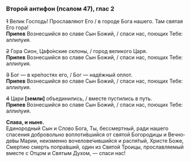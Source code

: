 ### Второй антифон (псалом 47), глас 2

~~1~~ Велик Господь! Прославляют Его / в городе Бога нашего. Там святая Его гора!  
**Припев** Вознесшийся во славе Сын Божий, / спаси нас, поющих Тебе: аллилуия.

~~2~~ Гора Сион, Цафо́нские склоны, / город великого Царя.  
**Припев** Вознесшийся во славе Сын Божий, / спаси нас, поющих Тебе: аллилуия.

~~3~~ Бог — в кре́постях его, / Бог — надёжный оплот.  
**Припев** Вознесшийся во славе Сын Божий, / спаси нас, поющих Тебе: аллилуия.

~~4~~ Цари **[**земли**]** объединились, / вместе пустились в путь.  
**Припев** Вознесшийся во славе Сын Божий, / спаси нас, поющих Тебе: аллилуия.

**Слава, и ныне.**  
Единородный Сын и Сло­во Бо­га,
Ты, бессмертный, ради нашего спасения добровольно во­плоти́вшийся
от святой Бого­ро­дицы и Вечно­де́вы Ма­рии,
неизменно воче­ло­ве́чившийся
и рас­пя́­тый, Хри­сте Боже, Смер­тию смерть попра́в­ший,
один из Свя­той Тро­ицы,
прославляемый вместе с От­цом и Свя­тым Ду­хом, — спаси нас!
